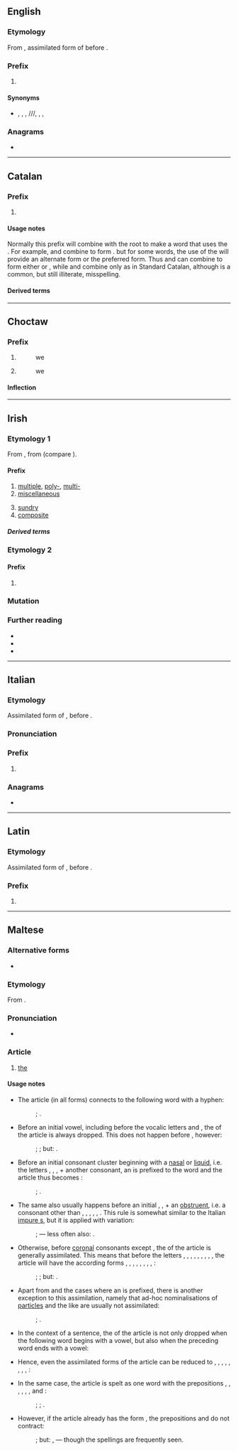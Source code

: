 {{also|Appendix:Variations of "il"}}
==English==

===Etymology===
From {{etyl|la|en}} {{m|la|il-}}, assimilated form of {{m|la|in-}} before {{m|la||l-}}.

===Prefix===
{{en-prefix}}

# {{non-gloss definition|[[not]]; a form of the prefix [[in-]], used before ''l''}}

====Synonyms====
* {{sense|not}} {{l|en|a-}}, {{l|en|an-}}, {{l|en|dys-}}, {{l|en|i-}}/{{l|en|im-}}/{{l|en|in-}}/{{l|en|ir-}}, {{l|en|mal-}}, {{l|en|non-}}, {{l|en|un-}}

===Anagrams===
* {{anagrams|en|a=il|-li-|Li|li}}

----

==Catalan==

===Prefix===
{{head|ca|prefix}}

# {{ca-form of|Form used before a root beginning with the letter ''l''|in-}}

====Usage notes====
Normally this prefix will combine with the root to make a word that uses the {{m|ca|ela geminada}}. For example, {{m|ca|il-}} and {{m|ca|legal}} combine to form {{m|ca|il·legal}}. but for some words, the use of the {{m|ca|ela palatal}} will provide an alternate form or the preferred form. Thus {{m|ca||il-}} and {{m|ca|legible}} can combine to form either {{m|ca|illegible}} or {{m|ca|il·legible}}, while {{m|ca||il-}} and {{m|ca|letrat||literate}} combine only as {{m|ca|illetrat||illiterate}} in Standard Catalan, although {{m|ca|il·letrat}} is a common, but still illiterate, misspelling.

====Derived terms====
{{prefixsee|ca}}

----

==Choctaw==

===Prefix===
{{head|cho|prefix|before consonants|i-|f1alt=ī-|class I first-person plural}}

# {{non-gloss definition|the [[subject]] of an active transitive verb}}
#: we
# {{non-gloss definition|the [[subject]] of an intransitive [[active]] verb}}
#: we

====Inflection====
{{cho-person marker}}

----

==Irish==

===Etymology 1===
From {{inh|ga|sga|il|t=much, many}}, from {{der|ga|ine-pro|*pelh₁-}} (compare {{cog|grc|πολύς|t=much}}).

====Prefix====
{{head|ga|prefix|Lenites except with '''d''', '''s''', '''t'''}}

# [[multiple]], [[poly-]], [[multi-]]
# [[miscellaneous]]
#: {{syn|ga|ilghnéitheach|ilchineálach|éagsúil}}
# [[sundry]]
# [[composite]]

=====Derived terms=====
{{prefixsee|ga}}
{{der3
|ga|{{l|ga|il-eitneach|t=multi-ethnic}}
|{{l|ga|il-leibhéil|t=multi-layered, multilevel}}
|{{l|ga|il-leannánachas|t=promiscuity}}
|{{l|ga|il-mhíchumas|t=multiple disability}}
|{{l|ga|il-loscadh|t=holocaust}}
|{{l|ga|il-leabhrach|t=voluminous}}
}}

===Etymology 2===

====Prefix====
{{head|ga|prefix}}

# {{alternative form of|ga|oll-|t=great, gross}}

===Mutation===
{{ga-mut|msn}}

===Further reading===
* {{R:ga:Ó Dónaill}}
* {{R:ga:EID}}
* {{R:ga:NEID}}

----

==Italian==

===Etymology===
Assimilated form of {{m|it|in-}}, before {{m|it||l-}}.

===Pronunciation===
{{it-pr}}

===Prefix===
{{head|it|prefix}}

# {{alternative form of|it|in-}}

===Anagrams===
* {{anagrams|it|a=il|-li|li|lì}}

----

==Latin==

===Etymology===
Assimilated form of {{m|la|in-}}, before {{m|la||l-}}.

===Prefix===
{{head|la|prefix}}

# {{alternative form of|la|in-}}

----

==Maltese==

===Alternative forms===
* {{alter|mt|l-|iċ-|id-|in-|ir-|is-|it-|ix-|iz-|iż-|ċ-|d-|n-|r-|s-|t-|x-|z-|ż-}} {{q|see usage notes}}

===Etymology===
From {{inh|mt|ar|اَل}}.

===Pronunciation===
* {{IPA|mt|/ɪl/}}

===Article===
{{head|mt|article|g=m|g2=f}}

# [[the]]

====Usage notes====
* The article (in all forms) connects to the following word with a hyphen:
*: {{prefixusex|mt|mara||alt2=il-mara|t2=the woman}} ; {{prefixusex|mt|futur||alt2=il-futur|t2=the future}}.

* Before an initial vowel, including before the vocalic letters {{m|mt|għ}} and {{m|mt|h}}, the {{m|mt|i}} of the article is always dropped. This does not happen before {{m|mt|q}} {{IPAchar|[ʔ]}}, however:
*: {{prefixusex|mt|iben||alt2=l-iben|t2=the son}} ; {{prefixusex|mt|għasfur||alt2=l-għasfur|t2=the bird}} ; but: {{prefixusex|mt|qalb||alt2=il-qalb|t2=the heart}}.

* Before an initial consonant cluster beginning with a [[nasal]] or [[liquid]], i.e. the letters {{m|mt|l}}, {{m|mt|m}}, {{m|mt|n}}, {{m|mt|r}} + another consonant, an {{m|mt|i}} is prefixed to the word and the article thus becomes {{m|mt|l-}}:
*: {{prefixusex|mt|rmied||alt2=l-irmied|t2=the ashes}} ; {{prefixusex|mt|lsien||alt2=l-ilsien|t2=the language}}.

* The same also usually happens before an initial {{m|mt|s}}, {{m|mt|x}}, {{m|mt|ż}} + an [[obstruent]], i.e. a consonant other than {{m|mt|j}}, {{m|mt|l}}, {{m|mt|m}}, {{m|mt|n}}, {{m|mt|r}}, {{m|mt|w}}. This rule is somewhat similar to the Italian [[impure s]], but it is applied with variation:
*: {{prefixusex|mt|skola||alt2=l-iskola|t2=the school}} ; {{prefixusex|mt|xkupilja||alt2=l-ixkupilja|t2=the brush}} — less often also: {{m|mt||is-skola, ix-xkupilja}}.

* Otherwise, before [[coronal]] consonants except {{m|mt|ġ}}, the {{m|mt|l}} of the article is generally assimilated. This means that before the letters {{m|mt|ċ}}, {{m|mt|d}}, {{m|mt|n}}, {{m|mt|r}}, {{m|mt|s}}, {{m|mt|t}}, {{m|mt|x}}, {{m|mt|z}}, {{m|mt|ż}}, the article will have the according forms {{m|mt|iċ-}}, {{m|mt|id-}}, {{m|mt|in-}}, {{m|mt|ir-}}, {{m|mt|is-}}, {{m|mt|it-}}, {{m|mt|ix-}}, {{m|mt|iz-}}, {{m|mt|iż-}}:
*: {{prefixusex|mt|dawl||alt2=id-dawl|t2=the light}} ; {{prefixusex|mt|xemx||alt2=ix-xemx|t2=the sun}} ; but: {{prefixusex|mt|ġnien||alt2=il-ġnien|t2=the garden}}.

* Apart from {{m|mt|ġ}} and the cases where an {{m|mt|i}} is prefixed, there is another exception to this assimilation, namely that ad-hoc nominalisations of [[particle]]s and the like are usually not assimilated:
*: {{prefixusex|mt|xiex||alt2=il-xiex|t2=the what}} ; {{prefixusex|mt|dejjem||alt2=il-dejjem|t2=the always, the forever}}.

* In the context of a sentence, the {{m|mt|i}} of the article is not only dropped when the following word begins with a vowel, but also when the preceding word ends with a vowel:
*: {{ux|mt|Rajna l-mara.|inline=1|We saw the woman.}}

* Hence, even the assimilated forms of the article can be reduced to {{m|mt|ċ-}}, {{m|mt|d-}}, {{m|mt|n-}}, {{m|mt|r-}}, {{m|mt|s-}}, {{m|mt|t-}}, {{m|mt|x-}}, {{m|mt|z-}}, {{m|mt|ż-}}:
*: {{ux|mt|Rajna x-xemx.|inline=1|We saw the sun.}}

* In the same case, the article is spelt as one word with the prepositions {{m|mt|b'|b(i)|t=with, by}}, {{m|mt|f'|f(i)|t=in}}, {{m|mt|għal|t=to, for}}, {{m|mt|lil|t=for}}, {{m|mt|minn|t=from}}, {{m|mt|ma'|t=along with}}, and {{m|mt|ta'|t=of}}:
*: {{m|mt||fil-ġnien|t=in the garden}} ; {{m|mt||mal-mara|t=with the woman}} ; {{m|mt||tax-xemx|t=of the sun}}.

* However, if the article already has the form {{m|mt|l-}}, the prepositions {{m|mt|ma'}} and {{m|mt|ta'}} do not contract:
*: {{m|mt||fl-iskola|t=in school}} ; but: {{m|mt||ma' l-iben|t=with the son}}, {{m|mt||ta' l-għasfur|t=of the bird}} — though the spellings {{m|mt||mal-iben, tal-għasfur}} are frequently seen.
